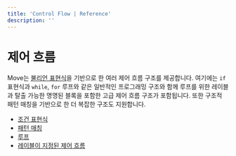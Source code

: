 ```yaml
---
title: 'Control Flow | Reference'
description: ''
---
```


# 제어 흐름

Move는 [불리언 표현식](./primitive-types/bool)을 기반으로 한 여러 제어 흐름 구조를 제공합니다. 
여기에는 `if` 표현식과 `while`, `for` 루프와 같은 일반적인 프로그래밍 구조와 함께 
루프를 위한 레이블과 탈출 가능한 명명된 블록을 포함한 고급 제어 흐름 구조가 포함됩니다. 
또한 구조적 패턴 매칭을 기반으로 한 더 복잡한 구조도 지원합니다.

- [조건 표현식](./control-flow/conditionals)
- [패턴 매칭](./control-flow/pattern-matching)
- [루프](./control-flow/loops)
- [레이블이 지정된 제어 흐름](./control-flow/labeled-control-flow)
